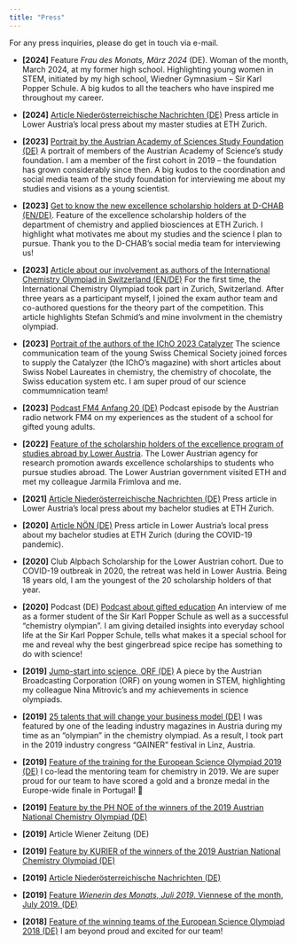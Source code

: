 ```yaml
---
title: "Press"
---
```


For any press inquiries, please do get in touch via e-mail.

* **[2024]** Feature *Frau des Monats, März 2024* (DE). Woman of the month, March 2024, at my former high school. Highlighting young women in STEM, initiated by my high school, Wiedner Gymnasium – Sir Karl Popper Schule. A big kudos to all the teachers who have inspired me throughout my career.

* **[2024]** [Article Niederösterreichische Nachrichten (DE)](https://m.noen.at/moedling/akademische-karriere-magdalena-lederbauer-von-zuerich-geht-es-jetzt-nach-massachusetts-405350141) Press article in Lower Austria's local press about my master studies at ETH Zurich.

* **[2023]** [Portrait by the Austrian Academy of Sciences Study Foundation (DE)](https://www.oeaw.ac.at/studienstiftung/portraet/magdalena-lederbauer-eine-empfehlung-fuer-die-studienstiftung-aus-der-eth-zuerich) A portrait of members of the Austrian Academy of Science's study foundation. I am a member of the first cohort in 2019 – the foundation has grown considerably since then. A big kudos to the coordination and social media team of the study foundation for interviewing me about my studies and visions as a young scientist.

* **[2023]** [Get to know the new excellence scholarship holders at D-CHAB (EN/DE)](https://chab.ethz.ch/news-und-veranstaltungen/d-chab-news/2023/11/fuenf-neue-exzellenz-stipendiatinnen-am-d-chab-stellen-sich-vor.html). Feature of the excellence scholarship holders of the department of chemistry and applied biosciences at ETH Zurich. I highlight what motivates me about my studies and the science I plan to pursue. Thank you to the D-CHAB's social media team for interviewing us!

* **[2023]** [Article about our involvement as authors of the International Chemistry Olympiad in Switzerland (EN/DE)](https://chab.ethz.ch/en/news-and-events/d-chab-news/2023/03/icho-the-connecting-power-of-chemistry.html) For the first time, the International Chemistry Olympiad took part in Zurich, Switzerland. After three years as a participant myself, I joined the exam author team and co-authored questions for the theory part of the competition. This article highlights Stefan Schmid's and mine involvment in the chemistry olympiad.

* **[2023]** [Portrait of the authors of the IChO 2023 Catalyzer](https://www.icho2023.ch/post/our-student-authors) The science communication team of the young Swiss Chemical Society joined forces to supply the Catalyzer (the IChO's magazine) with short articles about Swiss Nobel Laureates in chemistry, the chemistry of chocolate, the Swiss education system etc. I am super proud of our science commumnication team!

* **[2023]** [Podcast FM4 Anfang 20 (DE)](https://podcasts.apple.com/ch/podcast/fm4-anfang-20/id1576152788?i=1000609335072) Podcast episode by the Austrian radio network FM4 on my experiences as the student of a school for gifted young adults.

* **[2022]** [Feature of the scholarship holders of the excellence program of studies abroad by Lower Austria](https://www.meinbezirk.at/gaenserndorf/c-lokales/sinfonie-in-graffiti-utopien-werden-wirklichkeit_a5258014). The Lower Austrian agency for research promotion awards excellence scholarships to students who pursue studies abroad. The Lower Austrian government visited ETH and met my colleague Jarmila Frimlova and me.

* **[2021]** [Article Niederösterreichische Nachrichten (DE)](https://m.noen.at/moedling/vorzeigestudentin-magdalena-lederbauer-das-chemie-talent-aus-kaltenleutgeb-kaltenleutgeben-eth-zuerich-magdalena-lederbauer-print-295339999) Press article in Lower Austria's local press about my bachelor studies at ETH Zurich.

* **[2020]** [Article NÖN (DE)](https://m.noen.at/moedling/zuerich-kaltenleutgeben-studium-in-zuerich-chemie-bleibt-nr-1-kaltenleutgeben-magdalena-lederbauer-chemie-bildung-print-238865818)
Press article in Lower Austria's local press about my bachelor studies at ETH Zurich (during the COVID-19 pandemic).

* **[2020]** Club Alpbach Scholarship for the Lower Austrian cohort. Due to COVID-19 outbreak in 2020, the retreat was held in Lower Austria. Being 18 years old, I am the youngest of the 20 scholarship holders of that year.

* **[2020]** Podcast (DE) [Podcast about gifted education](https://www.popperschule.at/begabungsfoerderung/beste-koepfe-der-podcast-fuer-talentefoerderung-und-hochbegabung/) An interview of me as a former student of the Sir Karl Popper Schule as well as a successful "chemistry olympian". I am giving detailed insights into everyday school life at the Sir Karl Popper Schule, tells what makes it a special school for me and reveal why the best gingerbread spice recipe has something to do with science!

* **[2019]** [Jump-start into science, ORF (DE)](https://wien.orf.at/v2/news/stories/2981444/) A piece by the Austrian Broadcasting Corporation (ORF) on young women in STEM, highlighting my colleague Nina Mitrovic's and my achievements in science olympiads.

* **[2019]** [25 talents that will change your business model (DE)](https://industriemagazin.at/artikel/generation-greta-25-talente-die-ihr-geschaeftsmodell-veraendern/) I was featured by one of the leading industry magazines in Austria during my time as an "olympian" in the chemistry olympiad. As a result, I took part in the 2019 industry congress "GAINER" festival in Linz, Austria.

* **[2019]** [Feature of the training for the European Science Olympiad 2019 (DE)](https://www.lakeside-scitec.com/en/news/news/news-detail/euso-trainingstage-im-educational-lab) I co-lead the mentoring team for chemistry in 2019. We are super proud for our team to have scored a gold and a bronze medal in the Europe-wide finale in Portugal! 🎉

* **[2019]** [Feature by the PH NOE of the winners of the 2019 Austrian National Chemistry Olympiad (DE)](https://www.ph-noe.ac.at/de/news/news-detail/magdalena-lederbauer-ist-siegerin-der-oesterreichischen-chemie-olympiade)

* **[2019]** Article Wiener Zeitung (DE)

* **[2019]** [Feature by KURIER of the winners of the 2019 Austrian National Chemistry Olympiad (DE)](https://kurier.at/chronik/niederoesterreich/gold-fuer-nachwuchs-marie-curie/400514155)

* **[2019]** [Article Niederösterreichische Nachrichten (DE)](https://m.noen.at/moedling/kaltenleutgeben-chemie-talent-bei-olympia-kaltenleutgeben-magdalena-lederbauer-chemie-chemie-olympiade-143995382)

* **[2019]** [Feature *Wienerin des Monats, Juli 2019*. Viennese of the month, July 2019. (DE)](https://www.pressreader.com/austria/kronen-zeitung-9gf1/20190804/281908774762251)

* **[2018]** [Feature of the winning teams of the European Science Olympiad 2018 (DE)](https://www.ph-kaernten.ac.at/aktuelles/detail/?tx_news_pi1%5Baction%5D=detail&tx_news_pi1%5Bcontroller%5D=News&tx_news_pi1%5Bnews%5D=339&cHash=f4260518d066fc2e1fc3094d248377a9) I am beyond proud and excited for our team!
<!-- https://m.noen.at/moedling/scienceolympiaden-sieg-kaltenleutgebnerin-holt-silbermedaille-magdalena-lederbauer-16-europaeische-scienceolympiade-93989625 -->


